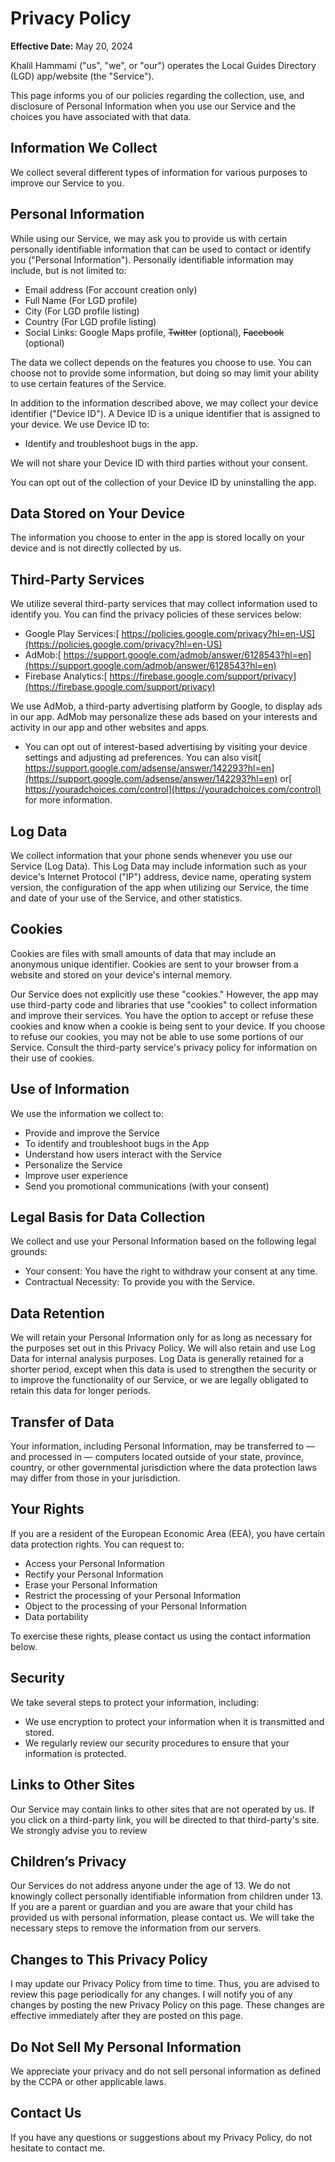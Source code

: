 # Privacy Policy

**Effective Date:** May 20, 2024

Khalil Hammami ("us", "we", or "our") operates the Local Guides Directory (LGD) app/website (the "Service").

This page informs you of our policies regarding the collection, use, and disclosure of Personal Information when you use our Service and the choices you have associated with that data.

## **Information We Collect**

We collect several different types of information for various purposes to improve our Service to you.

## **Personal Information**

While using our Service, we may ask you to provide us with certain personally identifiable information that can be used to contact or identify you ("Personal Information"). Personally identifiable information may include, but is not limited to:

* Email address (For account creation only)
* Full Name (For LGD profile)
* City (For LGD profile listing)
* Country (For LGD profile listing)
* Social Links: Google Maps profile, ~~Twitter~~ (optional), ~~Facebook~~ (optional)

The data we collect depends on the features you choose to use. You can choose not to provide some information, but doing so may limit your ability to use certain features of the Service.

In addition to the information described above, we may collect your device identifier ("Device ID"). A Device ID is a unique identifier that is assigned to your device. We use Device ID to:

* Identify and troubleshoot bugs in the app.

We will not share your Device ID with third parties without your consent.

You can opt out of the collection of your Device ID by uninstalling the app.

## **Data Stored on Your Device**

The information you choose to enter in the app is stored locally on your device and is not directly collected by us.

## **Third-Party Services**

We utilize several third-party services that may collect information used to identify you. You can find the privacy policies of these services below:

* Google Play Services:[ https://policies.google.com/privacy?hl=en-US](https://policies.google.com/privacy?hl=en-US)
* AdMob:[ https://support.google.com/admob/answer/6128543?hl=en](https://support.google.com/admob/answer/6128543?hl=en)
* Firebase Analytics:[ https://firebase.google.com/support/privacy](https://firebase.google.com/support/privacy)

We use AdMob, a third-party advertising platform by Google, to display ads in our app. AdMob may personalize these ads based on your interests and activity in our app and other websites and apps.


* You can opt out of interest-based advertising by visiting your device settings and adjusting ad preferences. You can also visit[ https://support.google.com/adsense/answer/142293?hl=en](https://support.google.com/adsense/answer/142293?hl=en) or[ https://youradchoices.com/control](https://youradchoices.com/control) for more information.

## **Log Data**

We collect information that your phone sends whenever you use our Service (Log Data). This Log Data may include information such as your device's Internet Protocol ("IP") address, device name, operating system version, the configuration of the app when utilizing our Service, the time and date of your use of the Service, and other statistics.

## **Cookies**

Cookies are files with small amounts of data that may include an anonymous unique identifier. Cookies are sent to your browser from a website and stored on your device's internal memory.

Our Service does not explicitly use these "cookies." However, the app may use third-party code and libraries that use "cookies" to collect information and improve their services. You have the option to accept or refuse these cookies and know when a cookie is being sent to your device. If you choose to refuse our cookies, you may not be able to use some portions of our Service. Consult the third-party service's privacy policy for information on their use of cookies.

## **Use of Information**

We use the information we collect to:

* Provide and improve the Service
* To identify and troubleshoot bugs in the App
* Understand how users interact with the Service
* Personalize the Service
* Improve user experience
* Send you promotional communications (with your consent)

## **Legal Basis for Data Collection**

We collect and use your Personal Information based on the following legal grounds:

* Your consent: You have the right to withdraw your consent at any time.
* Contractual Necessity: To provide you with the Service.

## **Data Retention**

We will retain your Personal Information only for as long as necessary for the purposes set out in this Privacy Policy. We will also retain and use Log Data for internal analysis purposes. Log Data is generally retained for a shorter period, except when this data is used to strengthen the security or to improve the functionality of our Service, or we are legally obligated to retain this data for longer periods.

## **Transfer of Data**

Your information, including Personal Information, may be transferred to — and processed in — computers located outside of your state, province, country, or other governmental jurisdiction where the data protection laws may differ from those in your jurisdiction.

## **Your Rights**

If you are a resident of the European Economic Area (EEA), you have certain data protection rights. You can request to:

* Access your Personal Information
* Rectify your Personal Information
* Erase your Personal Information
* Restrict the processing of your Personal Information
* Object to the processing of your Personal Information
* Data portability

To exercise these rights, please contact us using the contact information below.

## **Security**

We take several steps to protect your information, including:

* We use encryption to protect your information when it is transmitted and stored.
* We regularly review our security procedures to ensure that your information is protected.

## **Links to Other Sites**

Our Service may contain links to other sites that are not operated by us. If you click on a third-party link, you will be directed to that third-party's site. We strongly advise you to review

## **Children’s Privacy**

Our Services do not address anyone under the age of 13. We do not knowingly collect personally identifiable information from children under 13. If you are a parent or guardian and you are aware that your child has provided us with personal information, please contact us. We will take the necessary steps to remove the information from our servers.

## **Changes to This Privacy Policy**

I may update our Privacy Policy from time to time. Thus, you are advised to review this page periodically for any changes. I will notify you of any changes by posting the new Privacy Policy on this page. These changes are effective immediately after they are posted on this page.

## **Do Not Sell My Personal Information**

We appreciate your privacy and do not sell personal information as defined by the CCPA or other applicable laws.

## **Contact Us**

If you have any questions or suggestions about my Privacy Policy, do not hesitate to contact me.
